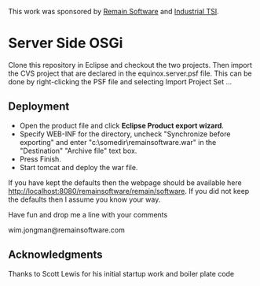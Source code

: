 This work was sponsored by [http://remainsoftware.com Remain Software] and [http://industrial-tsi.com Industrial TSI]. 
=Server Side OSGi=
Clone this repository in Eclipse and checkout the two projects. Then import the CVS project that are declared in the equinox.server.psf file. 
This can be done by right-clicking the PSF file and selecting Import Project Set ...

==Deployment==

* Open the product file and click '''Eclipse Product export wizard'''. 
* Specify WEB-INF for the directory, uncheck "Synchronize before exporting" and enter "c:\somedir\remainsoftware.war" in the "Destination" "Archive file" text box. 
* Press Finish.
* Start tomcat and deploy the war file. 

If you have kept the defaults then the webpage should be available here [http://localhost:8080/remainsoftware/remain/software http://localhost:8080/remainsoftware/remain/software]. If you did not keep the defaults then I assume you know your way.

Have fun and drop me a line with your comments

wim.jongman@remainsoftware.com

==Acknowledgments==
Thanks to Scott Lewis for his initial startup work and boiler plate code

